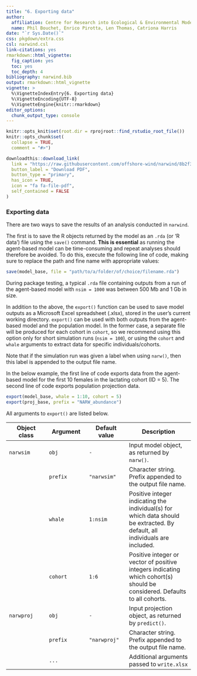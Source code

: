 ```yaml
---
title: "6. Exporting data"
author:
  affiliation: Centre for Research into Ecological & Environmental Modelling, University of St Andrews
  name: Phil Bouchet, Enrico Pirotta, Len Thomas, Catriona Harris
date: "`r Sys.Date()`"
css: pkgdown/extra.css
csl: narwind.csl
link-citations: yes
rmarkdown::html_vignette:
  fig_caption: yes
  toc: yes
  toc_depth: 4
bibliography: narwind.bib
output: rmarkdown::html_vignette
vignette: >
  %\VignetteIndexEntry{6. Exporting data}
  %\VignetteEncoding{UTF-8}
  %\VignetteEngine{knitr::rmarkdown}
editor_options: 
  chunk_output_type: console
---
```


```r
knitr::opts_knit$set(root.dir = rprojroot::find_rstudio_root_file())
knitr::opts_chunk$set(
  collapse = TRUE,
  comment = "#>")
```

```r
downloadthis::download_link(
  link = "https://raw.githubusercontent.com/offshore-wind/narwind/8b2f3a61396531b0b5cf1a8c363395676c5c6f9e/vignettes/pdf/model_export.pdf",
  button_label = "Download PDF",
  button_type = "primary",
  has_icon = TRUE,
  icon = "fa fa-file-pdf",
  self_contained = FALSE
)
```

### Exporting data {data-link="Exporting data"}

There are two ways to save the results of an analysis conducted in `narwind`.

The first is to save the R objects returned by the model as an `.rda` (or 'R data') file using the `save()` command. **This is essential** as running the agent-based model can be time-consuming and repeat analyses should therefore be avoided. To do this, execute the following line of code, making sure to replace the path and fine name with appropriate values:

```r
save(model_base, file = "path/to/a/folder/of/choice/filename.rda")
```

During package testing, a typical `.rda` file containing outputs from a run of the agent-based model with `nsim = 1000` was between 500 Mb and 1 Gb in size.

In addition to the above, the `export()` function can be used to save model outputs as a Microsoft Excel spreadsheet (.xlsx), stored in the user's current working directory. `export()` can be used with both outputs from the agent-based model and the population model. In the former case, a separate file will be produced for each cohort in `cohort`, so we recommend using this option only for short simulation runs (`nsim = 100`), or using the `cohort` and `whale` arguments to extract data for specific individuals/cohorts.

Note that if the simulation run was given a label when using `narw()`, then this label is appended to the output file name.

In the below example, the first line of code exports data from the agent-based model for the first 10 females in the lactating cohort (ID = 5). The second line of code exports population projection data.

```r
export(model_base, whale = 1:10, cohort = 5)
export(proj_base, prefix = "NARW_abundance")
```

All arguments to `export()` are listed below.

| Object class | Argument | Default value | Description                                                                                                                 |
|----------------|----------------|----------------|-------------------------|
| `narwsim`    | `obj`    | `-`           | Input model object, as returned by `narw()`.                                                                                |
|              | `prefix` | `"narwsim"`   | Character string. Prefix appended to the output file name.                                                                  |
|              | `whale`  | `1:nsim`      | Positive integer indicating the individual(s) for which data should be extracted. By default, all individuals are included. |
|              | `cohort` | `1:6`         | Positive integer or vector of positive integers indicating which cohort(s) should be considered. Defaults to all cohorts.   |
| `narwproj`   | `obj`    | `-`           | Input projection object, as returned by `predict()`.                                                                        |
|              | `prefix` | `"narwproj"`  | Character string. Prefix appended to the output file name.                                                                  |
|              | `...`    |               | Additional arguments passed to `write.xlsx`                                                                                 |
